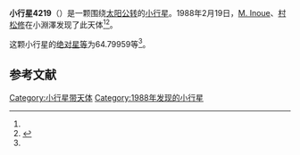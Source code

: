 {{Infobox planet
| bgcolour = #FFFFC0
| name = 4219 Nakamura
| symbol = 
| image = 
| caption = 
| discovery = yes
| discovery_ref = 
| discoverer = [[M._Inoue|M. Inoue]]、[[村松修|村松修]]
| discovery_site = [[小淵澤|小淵澤]] 
| discovered = 1988年2月19日
| designations = yes
| mp_name = 
| named_after = 
| alt_names = 1988 DB/ 1978 SS4 / 1986 VH8
| mp_category = [[主带小行星|主带小行星]]
| orbit_ref = <ref name="a">[http://ssd.jpl.nasa.gov/sbdb.cgi?sstr=4219 4219 Nakamura] {{Wayback|url=http://ssd.jpl.nasa.gov/sbdb.cgi?sstr=4219 |date=20201124004353 }}，小行星數據庫瀏覽器（JPL Small-Body Database Browser）－[[美国国家航空航天局|美国国家航空航天局]]喷气推进实验室</ref>
| epoch = 2456400.5 (2013年4月18日更新)
| aphelion = {{convert|2.7718892|AU|km|3|abbr=on|lk=out}}
| perihelion = {{convert|2.1604714|AU|km|3|abbr=on}}
| semimajor = {{convert|2.4661803|AU|km|3|abbr=on}}
| eccentricity = 0.1239605
| period = 1414.606567 [[日|日]]<br />3.87[[儒略年|儒略年]]
| avg_speed = 
| inclination = 3.08594
| asc_node = 140.66016
| mean_anomaly = 
| arg_peri = 64.79959
| satellites = 
| physical_characteristics = yes
| dimensions = 
| mass = 
| density = 
| surface_grav = 
| escape_velocity = 
| sidereal_day = 
| axial_tilt = 
| pole_ecliptic_lat = 
| pole_ecliptic_lon = 
| albedo = 
| temperatures= 
| temp_name1 = 
| mean_temp_1 = 
| max_temp_1 = 
| temp_name2 = 
| max_temp_2 = 
| spectral_type = 
| abs_magnitude = 64.79959
}}

'''小行星4219'''（{{lang-en|4219 Nakamura}}）是一颗围绕[[太阳|太阳]][[公转|公转]]的[[小行星|小行星]]。1988年2月19日，[[M._Inoue|M. Inoue]]、[[村松修|村松修]]在小淵澤发现了此天体<ref name="a" /><ref>{{cite news|title=小行星列表|url=http://cfa-www.harvard.edu/iau/lists/NumberedMPs.txt|accessdate=2013-07-08|newspaper=哈佛大学|archive-date=2008-05-17|archive-url=https://web.archive.org/web/20080517010638/http://cfa-www.harvard.edu/iau/lists/NumberedMPs.txt|dead-url=no}}</ref>。

这颗小行星的[[绝对星等|绝对星等]]为64.79959等<ref name="a" />。

==参考文献==
{{reflist}}
{{Minor Planet Number|[[小行星4218|小行星4218]]|[[小行星4220|小行星4220]]}}

{{小天体}}

[[Category:小行星带天体|Category:小行星带天体]]
[[Category:1988年发现的小行星|Category:1988年发现的小行星]]

{{asteroid-stub}}